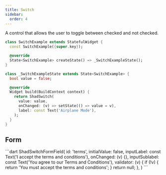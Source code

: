 ```yaml
---
title: Switch
sidebar:
  order: 4
---
```



A control that allows the user to toggle between checked and not checked.

<Preview src="switch">

```dart
class SwitchExample extends StatefulWidget {
  const SwitchExample({super.key});

  @override
  State<SwitchExample> createState() => _SwitchExampleState();
}

class _SwitchExampleState extends State<SwitchExample> {
  bool value = false;

  @override
  Widget build(BuildContext context) {
    return ShadSwitch(
      value: value,
      onChanged: (v) => setState(() => value = v),
      label: const Text('Airplane Mode'),
    );
  }
}
```

</Preview>

## Form

<Preview src="form?style=switchField" minHeight="300px">
 ```dart
ShadSwitchFormField(
  id: 'terms',
  initialValue: false,
  inputLabel:
      const Text('I accept the terms and conditions'),
  onChanged: (v) {},
  inputSublabel:
      const Text('You agree to our Terms and Conditions'),
  validator: (v) {
    if (!v) {
      return 'You must accept the terms and conditions';
    }
    return null;
  },
)
```
</Preview>
